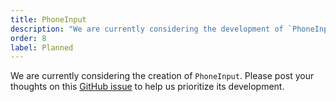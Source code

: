 ```yaml
---
title: PhoneInput
description: "We are currently considering the development of `PhoneInput`."
order: 8
label: Planned
---
```


We are currently considering the creation of `PhoneInput`. Please post your thoughts on this [GitHub issue](https://github.com/yamada-ui/yamada-ui/issues/1016) to help us prioritize its development.
